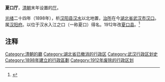 '''夏口厅'''，[[清朝|清朝]]末年设置的[[厅_(清朝)|厅]]。

[[光绪|光绪]]二十四年（1898年），析[[汉阳县|汉阳县]][[汉水|汉水]]以北地置，[[治所|治所]]在今[[湖北省|湖北省]][[武汉市|武汉市]][[汉口|汉口]]。属[[汉阳府|汉阳府]]。以位于汉水入江之口（一称夏口）得名。1912年改[[夏口县|夏口县]]。<ref name="武汉近代建市及其历史意义">{{cite web|url=http://www.cnhan.com/GB/content/2007-04/19/content_786610.htm |title=武汉近代建市及其历史意义 |accessdate=2012-03-31 |deadurl=yes |archiveurl=https://web.archive.org/web/20140202121631/http://www4.cnhan.com/GB/content/2007-04/19/content_786610.htm |archivedate=2014-02-02 }}</ref>

== 注释 ==

{{reflist}}
{{汉口}}
{{wuhan-stub}}
[[Category:清朝的廳|Category:清朝的廳]]
[[Category:湖北省已撤消的行政区|Category:湖北省已撤消的行政区]]
[[Category:武汉行政区划史|Category:武汉行政区划史]] 
[[Category:1898年建立的行政區劃|Category:1898年建立的行政區劃]] 
[[Category:1912年废除的行政区划|Category:1912年废除的行政区划]]